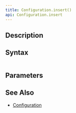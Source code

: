 ```yaml
---
title: Configuration.insert()
api: Configuration.insert
---
```


## Description

<Summary/>

<FilterDiagram
  name="insert"
  input="Event"
  output="Event"
  subInput="Event"
  subType="link"
/>

## Syntax

``` js
```

## Parameters

<Parameters/>

## See Also

* [Configuration](/reference/api/Configuration)
